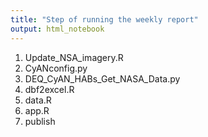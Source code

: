 ```yaml
---
title: "Step of running the weekly report"
output: html_notebook
---
```


1.  Update_NSA_imagery.R
2.  CyANconfig.py
3.  DEQ_CyAN_HABs_Get_NASA_Data.py
4.  dbf2excel.R
5.  data.R
6.  app.R
7.  publish
